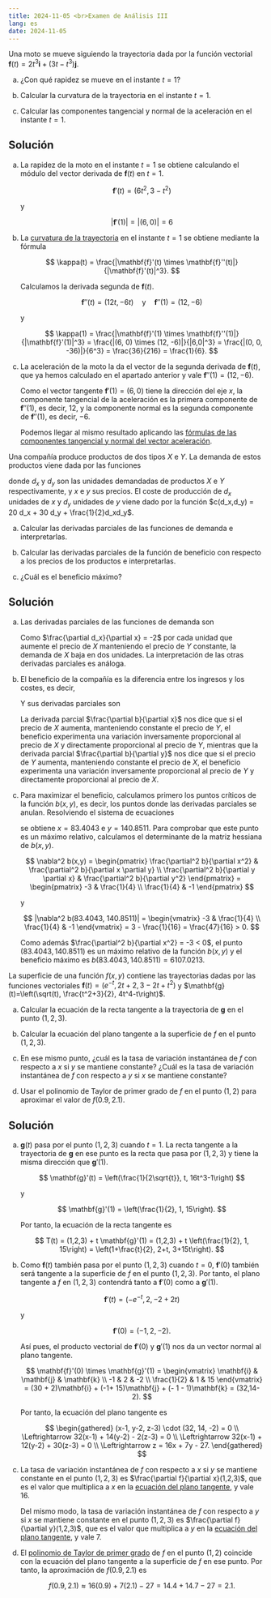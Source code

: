 ```yaml
---
title: 2024-11-05 <br>Examen de Análisis III
lang: es
date: 2024-11-05
---
```


:::{#exr-1}
Una moto se mueve siguiendo la trayectoria dada por la función vectorial $\mathbf{f}(t)=2t^3 \mathbf{i} + (3t-t^3) \mathbf{j}$. 

a.  ¿Con qué rapidez se mueve en el instante $t=1$?

a.  Calcular la curvatura de la trayectoria en el instante $t=1$.

a.  Calcular las componentes tangencial y normal de la aceleración en el instante $t=1$.
:::

:::{.callout-tip collapse="true"}
## Solución
a.  La rapidez de la moto en el instante $t=1$ se obtiene calculando el módulo del vector derivada de $\mathbf{f}(t)$ en $t=1$.

    $$
    \mathbf{f}'(t) = (6t^2, 3-t^2)
    $$

    y

    $$
    |\mathbf{f}'(1)| = |(6, 0)| = 6
    $$

a.  La [curvatura de la trayectoria](https://aprendeconalf.es/analisis-manual/12-funciones-vectoriales.html#thm-curvatura-trayectoria-espacio-real) en el instante $t=1$ se obtiene mediante la fórmula

    $$
    \kappa(t) = \frac{|\mathbf{f}'(t) \times \mathbf{f}''(t)|}{|\mathbf{f}'(t)|^3}.
    $$

    Calculamos la derivada segunda de $\mathbf{f}(t)$.

    $$
    \mathbf{f}''(t) = (12t, -6t)\quad \mbox{y}\quad \mathbf{f}''(1) = (12, -6)
    $$

    y

    $$
    \kappa(1) 
    = \frac{|\mathbf{f}'(1) \times \mathbf{f}''(1)|}{|\mathbf{f}'(1)|^3} 
    = \frac{|(6, 0) \times (12, -6)|}{|6,0|^3} 
    = \frac{|(0, 0, -36)|}{6^3} 
    = \frac{36}{216}
    = \frac{1}{6}. 
    $$

a.  La aceleración de la moto la da el vector de la segunda derivada de $\mathbf{f}(t)$, que ya hemos calculado en el apartado anterior y vale $\mathbf{f}''(1) = (12, -6)$. 

    Como el vector tangente $\mathbf{f}'(1) = (6, 0)$ tiene la dirección del eje $x$, la componente tangencial de la aceleración es la primera componente de $\mathbf{f}''(1)$, es decir, $12$, y la componente normal es la segunda componente de $\mathbf{f}''(1)$, es decir, $-6$.

    Podemos llegar al mismo resultado aplicando las [fórmulas de las componentes tangencial y normal del vector aceleración](https://aprendeconalf.es/analisis-manual/12-funciones-vectoriales.html#def-componente-tangencial-normal-aceleracion).

    \begin{align*}
    a_T(1) 
    &= |v(1)|'
    = \frac{\mathbf{f}'(1) \cdot \mathbf{f}''(1)}{|\mathbf{f}'(1)|} 
    = \frac{(6, 0) \cdot (12, -6)}{6}
    = \frac{72}{6}
    = 12, \\
    a_N(1)
    &= \frac{|\mathbf{f}'(1) \times \mathbf{f}''(1)|}{|\mathbf{f}'(1)|}
    = \frac{|(6, 0) \times (12, -6)|}{6}
    = \frac{|(0, 0, -36)|}{6}
    = \frac{36}{6}
    = 6.
    \end{align*}
:::

:::{#exr-2}
Una compañía produce productos de dos tipos $X$ e $Y$. La demanda de estos productos viene dada por las funciones 

\begin{align*}
d_x(x,y) &= 120 - 2x + y\\
d_y(x,y) &= 100 + \frac{x}{2} - y
\end{align*}

donde $d_x$ y $d_y$ son las unidades demandadas de productos $X$ e $Y$ respectivamente, y $x$ e $y$ sus precios. El coste de producción de $d_x$ unidades de $x$ y $d_y$ unidades de $y$ viene dado por la función $c(d_x,d_y) = 20 d_x + 30 d_y + \frac{1}{2}d_xd_y$. 

a.  Calcular las derivadas parciales de las funciones de demanda e interpretarlas.

a.  Calcular las derivadas parciales de la función de beneficio con respecto a los precios de los productos e interpretarlas.

a.  ¿Cuál es el beneficio máximo?
:::

:::{.callout-tip collapse="true"}
## Solución
a.  Las derivadas parciales de las funciones de demanda son

    \begin{align*}
    \frac{\partial d_x}{\partial x} 
    &= -2, & 
    \frac{\partial d_x}{\partial y} 
    &= 1, \\
    \frac{\partial d_y}{\partial x} 
    &= \frac{1}{2}, 
    & \frac{\partial d_y}{\partial y} 
    &= -1.
    \end{align*}

    Como $\frac{\partial d_x}{\partial x} = -2$ por cada unidad que aumente el precio de $X$ manteniendo el precio de $Y$ constante, la demanda de $X$ baja en dos unidades. La interpretación de las otras derivadas parciales es análoga.

a.  El beneficio de la compañía es la diferencia entre los ingresos y los costes, es decir, 

    \begin{align*}
    b(x,y) 
    &= x d_x(x,y) + y d_y(x,y) - c(d_x(x,y), d_y(x,y))\\
    &= x(120 - 2x + y) + y\left(100 + \frac{x}{2} - y\right) - 20(120 - 2x + y) \\
    &- 30\left(100 + \frac{x}{2} - y\right) - \frac{1}{2}(120 - 2x + y)\left(100 + \frac{x}{2} - y\right) \\
    &=120x - 2x^2 + xy + 100y + \frac{xy}{2} - y^2 - 2400 + 40x - 20y \\
    &- 3000 - 15x + 30y + \frac{x^2}{2} + \frac{y^2}{2} -\frac{5}{4}xy + 70x + 10y - 6000\\
    &= \frac{-3}{2}x^2 + \frac{1}{4}xy - \frac{1}{2}y^2 + 215x + 120y - 11400.
    \end{align*}

    Y sus derivadas parciales son

    \begin{align*}
    \frac{\partial b}{\partial x}
    &= -3x + \frac{1}{4}y + 215, \\
    \frac{\partial b}{\partial y}
    &= \frac{1}{4}x - y + 120.
    \end{align*}

    La derivada parcial $\frac{\partial b}{\partial x}$ nos dice que si el precio de $X$ aumenta, manteniendo constante el precio de $Y$, el beneficio experimenta una variación inversamente proporcional al precio de $X$ y directamente proporcional al precio de $Y$, mientras que la derivada parcial $\frac{\partial b}{\partial y}$ nos dice que si el precio de $Y$ aumenta, manteniendo constante el precio de $X$, el beneficio experimenta una variación inversamente proporcional al precio de $Y$ y directamente proporcional al precio de $X$.

a.  Para maximizar el beneficio, calculamos primero los puntos críticos de la función $b(x,y)$, es decir, los puntos donde las derivadas parciales se anulan. Resolviendo el sistema de ecuaciones

    \begin{align*}
    -3x + \frac{1}{4}y + 215 &= 0, \\
    \frac{1}{4}x - y + 120 &= 0,
    \end{align*}

    se obtiene $x=83.4043$ e $y=140.8511$. Para comprobar que este punto es un máximo relativo, calculamos el determinante de la matriz hessiana de $b(x,y)$.

    $$
    \nabla^2 b(x,y) = 
    \begin{pmatrix}
    \frac{\partial^2 b}{\partial x^2} & \frac{\partial^2 b}{\partial x \partial y} \\
    \frac{\partial^2 b}{\partial y \partial x} & \frac{\partial^2 b}{\partial y^2}
    \end{pmatrix}
    =
    \begin{pmatrix}
    -3 & \frac{1}{4} \\
    \frac{1}{4} & -1
    \end{pmatrix}
    $$

    y

    $$
    |\nabla^2 b(83.4043, 140.8511)| = 
    \begin{vmatrix}
    -3 & \frac{1}{4} \\
    \frac{1}{4} & -1
    \end{vmatrix}
    = 3 - \frac{1}{16} = \frac{47}{16} > 0.
    $$

    Como además $\frac{\partial^2 b}{\partial x^2} = -3 < 0$, el punto $(83.4043, 140.8511)$ es un máximo relativo de la función $b(x,y)$ y el beneficio máximo es $b(83.4043, 140.8511) = 6107.0213$.
:::

:::{#exr-3}
La superficie de una función $f(x,y)$ contiene las trayectorias dadas por las funciones vectoriales $\mathbf{f}(t)=(e^{-t}, 2t+2, 3-2t+t^2)$ y $\mathbf{g}(t)=\left(\sqrt(t), \frac{t^2+3}{2}, 4t^4-t\right)$.

a.  Calcular la ecuación de la recta tangente a la trayectoria de $\mathbf{g}$ en el punto $(1,2,3)$.

a.  Calcular la ecuación del plano tangente a la superficie de $f$ en el punto $(1,2,3)$. 

a.  En ese mismo punto, ¿cuál es la tasa de variación instantánea de $f$ con respecto a $x$ si $y$ se mantiene constante? ¿Cuál es la tasa de variación instantánea de $f$ con respecto a $y$ si $x$ se mantiene constante?

a.  Usar el polinomio de Taylor de primer grado de $f$ en el punto $(1,2)$ para aproximar el valor de $f(0.9, 2.1)$.
:::

:::{.callout-tip collapse="true"}
## Solución
a.  $\mathbf{g}(t)$ pasa por el punto $(1,2,3)$ cuando $t=1$. La recta tangente a la trayectoria de $\mathbf{g}$ en ese punto es la recta que pasa por $(1,2,3)$ y tiene la misma dirección que $\mathbf{g}'(1)$.

    $$
    \mathbf{g}'(t) = \left(\frac{1}{2\sqrt{t}}, t, 16t^3-1\right)
    $$

    y

    $$
    \mathbf{g}'(1) = \left(\frac{1}{2}, 1, 15\right).
    $$

    Por tanto, la ecuación de la recta tangente es 
    
    $$
    T(t) 
    = (1,2,3) + t \mathbf{g}'(1)
    = (1,2,3) + t \left(\frac{1}{2}, 1, 15\right)
    = \left(1+\frac{t}{2}, 2+t, 3+15t\right).
    $$

a.  Como $\mathbf{f}(t)$ también pasa por el punto $(1,2,3)$ cuando $t=0$, $\mathbf{f}'(0)$ también será tangente a la superficie de $f$ en el punto $(1,2,3)$. Por tanto, el plano tangente a $f$ en $(1,2,3)$ contendrá tanto a $\mathbf{f}'(0)$ como a $\mathbf{g}'(1)$.

    $$
    \mathbf{f}'(t) = (-e^{-t}, 2, -2+2t)
    $$

    y

    $$
    \mathbf{f}'(0) = (-1, 2, -2).
    $$

    Así pues, el producto vectorial de $\mathbf{f}'(0)$ y $\mathbf{g}'(1)$ nos da un vector normal al plano tangente.

    $$
    \mathbf{f}'(0) \times \mathbf{g}'(1) 
    = \begin{vmatrix}
    \mathbf{i} & \mathbf{j} & \mathbf{k} \\
    -1 & 2 & -2 \\
    \frac{1}{2} & 1 & 15
    \end{vmatrix}
    = (30 + 2)\mathbf{i} + (-1+ 15)\mathbf{j} + (- 1 - 1)\mathbf{k}
    = (32,14-2).
    $$

    Por tanto, la ecuación del plano tangente es

    $$
    \begin{gathered}
    (x-1, y-2, z-3) \cdot (32, 14, -2) = 0 \\
    \Leftrightarrow 32(x-1) + 14(y-2) - 2(z-3) = 0 \\
    \Leftrightarrow 32(x-1) + 12(y-2) + 30(z-3) = 0 \\
    \Leftrightarrow z = 16x + 7y - 27.
    \end{gathered}
    $$

a.  La tasa de variación instantánea de $f$ con respecto a $x$ si $y$ se mantiene constante en el punto $(1,2,3)$ es $\frac{\partial f}{\partial x}(1,2,3)$, que es el valor que multiplica a $x$ en la [ecuación del plano tangente](https://aprendeconalf.es/analisis-manual/13-derivadas-funciones-varias-variables.html#def-plano-tangente-superficie), y vale $16$.

    Del mismo modo, la tasa de variación instantánea de $f$ con respecto a $y$ si $x$ se mantiene constante en el punto $(1,2,3)$ es $\frac{\partial f}{\partial y}(1,2,3)$, que es el valor que multiplica a $y$ en la [ecuación del plano tangente](https://aprendeconalf.es/analisis-manual/13-derivadas-funciones-varias-variables.html#def-plano-tangente-superficie), y vale $7$.

a.  El [polinomio de Taylor de primer grado](https://aprendeconalf.es/analisis-manual/13-derivadas-funciones-varias-variables.html#aproximaci%C3%B3n-lineal-de-una-funci%C3%B3n-de-varias-variables) de $f$ en el punto $(1,2)$ coincide con la ecuación del plano tangente a la superficie de $f$ en ese punto. Por tanto, la aproximación de $f(0.9, 2.1)$ es

    $$
    f(0.9, 2.1) \approx 16(0.9) + 7(2.1) - 27 = 14.4 + 14.7 - 27 = 2.1.
    $$
:::

